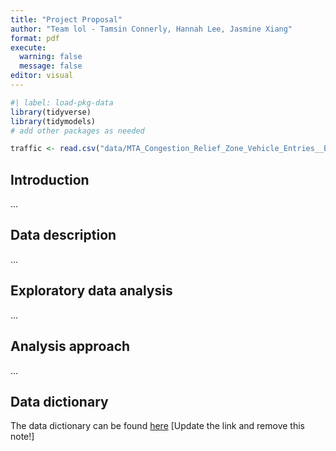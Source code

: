 ```yaml
---
title: "Project Proposal"
author: "Team lol - Tamsin Connerly, Hannah Lee, Jasmine Xiang"
format: pdf
execute: 
  warning: false
  message: false
editor: visual
---
```


```r
#| label: load-pkg-data
library(tidyverse)
library(tidymodels)
# add other packages as needed

traffic <- read.csv("data/MTA_Congestion_Relief_Zone_Vehicle_Entries__Beginning_2025_20250224.csv")
```

## Introduction

...

## Data description

...

## Exploratory data analysis

...

## Analysis approach

...

## Data dictionary

The data dictionary can be found [here](ADD%20LINK!!!) \[Update the link and remove this note!\]
